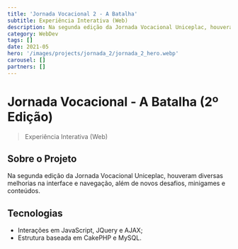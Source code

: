 ```yaml
---
title: 'Jornada Vocacional 2 - A Batalha'
subtitle: Experiência Interativa (Web)
description: Na segunda edição da Jornada Vocacional Uniceplac, houveram diversas melhorias na interface e navegação, além de novos desafios, minigames e conteúdos.
category: WebDev
tags: []
date: 2021-05
hero: '/images/projects/jornada_2/jornada_2_hero.webp'
carousel: []
partners: []
---
```


# Jornada Vocacional - A Batalha (2º Edição)

> Experiência Interativa (Web)

## Sobre o Projeto

Na segunda edição da Jornada Vocacional Uniceplac, houveram diversas melhorias na interface e navegação, além de novos desafios, minigames e conteúdos. 

## Tecnologias

- Interações em JavaScript, JQuery e AJAX;
- Estrutura baseada em CakePHP e MySQL.